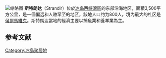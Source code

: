 [[File:Djúpavík.jpg|缩略图]]
'''斯特朗达'''（Strandir）位於[[冰岛|冰岛]][[西峽灣區|西峽灣區]]的东部沿海地区，面積3,500平方公里{{R|Guðmundsdóttir}}，是一個偏远和人跡罕至的地区{{R|Guðmundsdóttir2}}，該地人口约为800人，境內最大的社区是[[侯爾馬維克|侯爾馬維克]]。斯特朗达當地的經濟主要以捕魚業和養羊業為主{{R|Lund}}{{R|Guðmundsdóttir}}。

== 参考文献 ==
{{Reflist|refs=<ref name=Guðmundsdóttir2>{{cite news
  | last = Guðmundsdóttir
  | first = Ragna
  | title = Stories From The Earth And Sea: Helga Mogensen’s Driftwood Jewellery
  | newspaper = The Reykjavík Grapevine
  | date = 8 March 2016
  | url = https://grapevine.is/icelandic-culture/art/2016/03/08/stories-from-the-earth-and-the-sea/
  | access-date = 9 May 2020
  | archive-date = 2020-11-26
  | archive-url = https://web.archive.org/web/20201126190049/https://grapevine.is/icelandic-culture/art/2016/03/08/stories-from-the-earth-and-the-sea/
  | dead-url = no
  }}</ref>
<ref name=Lund>{{cite journal
 | last =Lund
 | first =Katrín Anna
 | last2 =Jóhannesson
 | first2 =Gunnar Thór
 | title =Earthly substances and narrative encounters: poetics of making a tourism destination
 | journal =Cultural Geographies
 | volume =23
 | issue =4
 | pages =653-669
 | publisher =Sage Publications, Ltd.
 | date =2016
 | jstor =26168768 
 | doi = 10.1177/1474474016638041
 }}</ref>
<ref name=Guðmundsdóttir>{{cite news
  | last = Guðmundsdóttir
  | first = Ragna
  | title = Swimming On The Edge of Nowhere: Pools In Strandir
  | newspaper = The Reykjavík Grapevine
  | date = 2 July 2015
  | url = https://grapevine.is/travel/travel-featured/2015/07/02/swimming-on-the-edge-of-nowhere-swimming-pools-in-strandir-2/
  | access-date = 7 May 2020
  | archive-date = 2020-10-21
  | archive-url = https://web.archive.org/web/20201021160629/https://grapevine.is/travel/travel-featured/2015/07/02/swimming-on-the-edge-of-nowhere-swimming-pools-in-strandir-2/
  | dead-url = no
  }}</ref>}}

{{iceland-geo-stub}}
[[Category:冰島聚居地|Category:冰島聚居地]]